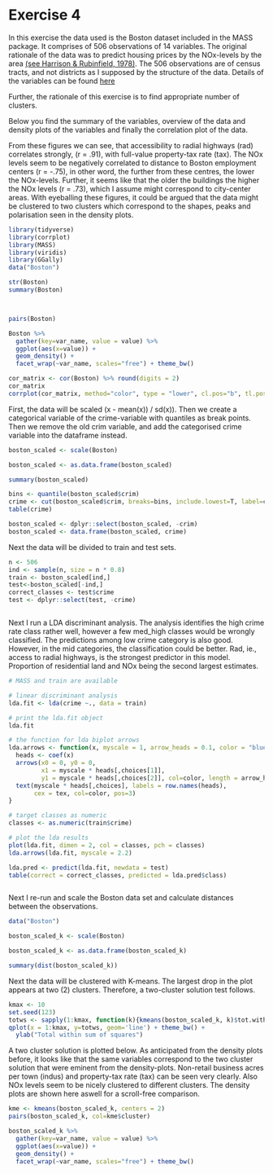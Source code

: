 # Exercise 4


In this exercise the data used is the Boston dataset included in the MASS package. It comprises of 506 observations of 14 variables. The original rationale of the data was to predict housing prices by the NOx-levels by the area [(see Harrison & Rubinfield, 1978)](https://doi.org/10.1016/0095-0696(78)90006-2). The 506 observations are of census tracts, and not districts as I supposed by the structure of the data. Details of the variables can be found [here](https://stat.ethz.ch/R-manual/R-devel/library/MASS/html/Boston.html)

Further, the rationale of this exercise is to find appropriate number of clusters. 

Below you find the summary of the variables, overview of the data and density plots of the variables and finally the correlation plot of the data.

From these figures we can see, that accessibility to radial highways (rad) correlates strongly, (r = .91), with full-value property-tax rate (tax). The NOx levels seem to be negatively correlated to distance to Boston employment centers (r = -.75), in other word, the further from these centres, the lower the NOx-levels. Further, it seems like that the older the buildings the higher the NOx levels (r = .73), which I assume might  correspond to city-center areas. With eyeballing these figures, it could be argued that the data might be clustered to two clusters which correspond to the shapes, peaks and polarisation seen in the density plots. 


```r
library(tidyverse)
library(corrplot)
library(MASS)
library(viridis)
library(GGally)
data("Boston")

str(Boston)
summary(Boston)




```
```r
pairs(Boston)

```


```r

Boston %>%
  gather(key=var_name, value = value) %>%
  ggplot(aes(x=value)) +
  geom_density() +
  facet_wrap(~var_name, scales="free") + theme_bw()

cor_matrix <- cor(Boston) %>% round(digits = 2)
cor_matrix
corrplot(cor_matrix, method="color", type = "lower", cl.pos="b", tl.pos="d", tl.cex=0.7, cl.cex = 0.7, col = viridis(n=100), tl.col = "black" ,addCoef.col=T, number.cex=0.5)

```


First, the data will be scaled (x - mean(x)) / sd(x)). Then we create a categorical variable of the crime-variable with quantiles as break points. Then we remove the old crim variable, and add the categorised crime variable into the dataframe instead. 
```r
boston_scaled <- scale(Boston)

boston_scaled <- as.data.frame(boston_scaled)

summary(boston_scaled)

bins <- quantile(boston_scaled$crim)
crime <- cut(boston_scaled$crim, breaks=bins, include.lowest=T, label=c("low", "med_low", "med_high", "high"))
table(crime)

boston_scaled <- dplyr::select(boston_scaled, -crim)
boston_scaled <- data.frame(boston_scaled, crime)

```

Next the data will be divided to train and test sets. 

```r

n <- 506
ind <- sample(n, size = n * 0.8)
train <- boston_scaled[ind,]
test<-boston_scaled[-ind,]
correct_classes <- test$crime
test <- dplyr::select(test, -crime)



```


Next I run a LDA discriminant analysis. The analysis identifies the high crime rate class rather well, however a few med_high classes would be wrongly classified. The predictions among low crime category is also good. However, in the mid categories, the classification could be better. Rad, ie., access to radial highways, is the strongest predictor in this model. Proportion of residential land and NOx being the second largest estimates. 

```r

# MASS and train are available

# linear discriminant analysis
lda.fit <- lda(crime ~., data = train)

# print the lda.fit object
lda.fit

# the function for lda biplot arrows
lda.arrows <- function(x, myscale = 1, arrow_heads = 0.1, color = "blue", tex = 0.75, choices = c(1,2)){
  heads <- coef(x)
  arrows(x0 = 0, y0 = 0, 
         x1 = myscale * heads[,choices[1]], 
         y1 = myscale * heads[,choices[2]], col=color, length = arrow_heads)
  text(myscale * heads[,choices], labels = row.names(heads), 
       cex = tex, col=color, pos=3)
}

# target classes as numeric
classes <- as.numeric(train$crime)

# plot the lda results
plot(lda.fit, dimen = 2, col = classes, pch = classes)
lda.arrows(lda.fit, myscale = 2.2)

lda.pred <- predict(lda.fit, newdata = test)
table(correct = correct_classes, predicted = lda.pred$class)



```

Next I re-run and scale the Boston data set and calculate distances between the observations.

```r

data("Boston")

boston_scaled_k <- scale(Boston)

boston_scaled_k <- as.data.frame(boston_scaled_k)

summary(dist(boston_scaled_k))

```

Next the data will be clustered with K-means. The largest drop in the plot appears at two (2) clusters. Therefore, a two-cluster solution test follows.  

```r
kmax <- 10
set.seed(123)
totws <- sapply(1:kmax, function(k){kmeans(boston_scaled_k, k)$tot.withinss})
qplot(x = 1:kmax, y=totws, geom='line') + theme_bw() +
  ylab("Total within sum of squares")


```

A two cluster solution is plotted below. As anticipated from the density plots before, it looks like that the same variables correspond to the two cluster solution that were eminent from the density-plots. Non-retail business acres per town (indus) and property-tax rate (tax) can be seen very clearly. Also NOx levels seem to be nicely clustered to different clusters. The density plots are shown here aswell for a scroll-free comparison. 

```r
kme <- kmeans(boston_scaled_k, centers = 2)
pairs(boston_scaled_k, col=kme$cluster)

```
```r

boston_scaled_k %>%
  gather(key=var_name, value = value) %>%
  ggplot(aes(x=value)) +
  geom_density() +
  facet_wrap(~var_name, scales="free") + theme_bw()
```

